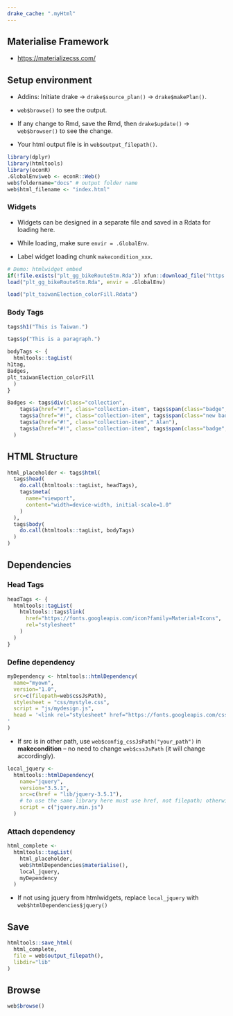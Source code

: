 ```yaml
---
drake_cache: ".myHtml"
---
```


## Materialise Framework

  * <https://materializecss.com/>

## Setup environment

  * Addins: Initiate drake -> `drake$source_plan()` -> `drake$makePlan()`.
  
  * `web$browse()` to see the output. 
  
  * If any change to Rmd, save the Rmd, then `drake$update()` -> `web$browser()` to see the change.
  
  * Your html output file is in `web$output_filepath()`.

```r
library(dplyr)
library(htmltools)
library(econR)
.GlobalEnv$web <- econR::Web()
web$foldername="docs" # output folder name
web$html_filename <- "index.html"

```


### Widgets

  * Widgets can be designed in a separate file and saved in a Rdata for loading here.
  
  * While loading, make sure `envir = .GlobalEnv`.
  
  * Label widget loading chunk `makecondition_xxx`. 
  
```r
# Demo: htmlwidget embed
if(!file.exists("plt_gg_bikeRouteStm.Rda")) xfun::download_file("https://www.dropbox.com/s/ify9h26c172t7t5/plt_gg_bikeRouteStm.Rda?dl=1", mode="wb")
load("plt_gg_bikeRouteStm.Rda", envir = .GlobalEnv)

load("plt_taiwanElection_colorFill.Rdata")

```


### Body Tags

```r
tags$h1("This is Taiwan.")
```

```r
tags$p("This is a paragraph.")
```


```r
bodyTags <- {
  htmltools::tagList(
h1tag,
Badges,
plt_taiwanElection_colorFill
  )
}
```

```r
Badges <- tags$div(class="collection", 
    tags$a(href="#!", class="collection-item", tags$span(class="badge"," 1"), "Alan"),
    tags$a(href="#!", class="collection-item", tags$span(class="new badge"," 4"), "Alan"),
    tags$a(href="#!", class="collection-item"," Alan"),
    tags$a(href="#!", class="collection-item", tags$span(class="badge"," 14"), "Alan")
  )
```


## HTML Structure

```r
html_placeholder <- tags$html(
  tags$head(
    do.call(htmltools::tagList, headTags),
    tags$meta(
      name="viewport",
      content="width=device-width, initial-scale=1.0"
    )
  ),
  tags$body(
    do.call(htmltools::tagList, bodyTags)
  )
)
```

## Dependencies

### Head Tags

```r
headTags <- {
  htmltools::tagList(
    htmltools::tags$link(
      href="https://fonts.googleapis.com/icon?family=Material+Icons",
      rel="stylesheet"
    )
  )
}
```

### Define dependency

```r
myDependency <- htmltools::htmlDependency(
  name="myown",
  version="1.0",
  src=c(filepath=web$cssJsPath),
  stylesheet = "css/mystyle.css",
  script = "js/mydesign.js",
  head = '<link rel="stylesheet" href="https://fonts.googleapis.com/css?family=Noto+Sans+TC">
'
)
```

  * If src is in other path, use `web$config_cssJsPath("your_path")` in **makecondition** -- no need to change `web$cssJsPath` (it will change accordingly).


```r
local_jquery <- 
  htmltools::htmlDependency(
    name="jquery",
    version="3.5.1",
    src=c(href = "lib/jquery-3.5.1"),
    # to use the same library here must use href, not filepath; otherwise, the current jquery system will be removed.
    script = c("jquery.min.js")
  )
```

### Attach dependency


```r
html_complete <- 
  htmltools::tagList(
    html_placeholder,
    web$htmlDependencies$materialise(),
    local_jquery, 
    myDependency
  )
```

  * If not using jquery from htmlwidgets, replace `local_jquery` with `web$htmlDependencies$jquery()`


## Save

```r
htmltools::save_html(
  html_complete, 
  file = web$output_filepath(),
  libdir="lib"
)
```

## Browse

```r
web$browse()
```



